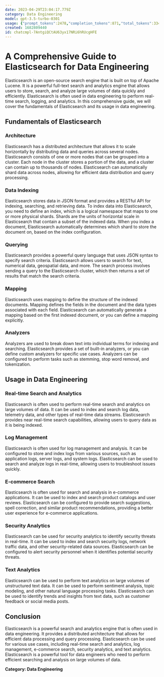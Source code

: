```yaml
---
date: 2023-04-29T23:04:17.779Z
category: Data Engineering
model: gpt-3.5-turbo-0301
usage: {"prompt_tokens":2478,"completion_tokens":871,"total_tokens":3349}
created: 1682809440
id: chatcmpl-7AntgiQCtAU63yx17NRi6hRUcgHFE
---
```


# A Comprehensive Guide to Elasticsearch for Data Engineering

Elasticsearch is an open-source search engine that is built on top of Apache Lucene. It is a powerful full-text search and analytics engine that allows users to store, search, and analyze large volumes of data quickly and efficiently. Elasticsearch is often used in data engineering to perform real-time search, logging, and analytics. In this comprehensive guide, we will cover the fundamentals of Elasticsearch and its usage in data engineering.

## Fundamentals of Elasticsearch

### Architecture

Elasticsearch has a distributed architecture that allows it to scale horizontally by distributing data and queries across several nodes. Elasticsearch consists of one or more nodes that can be grouped into a cluster. Each node in the cluster stores a portion of the data, and a cluster can contain up to thousands of nodes. Elasticsearch can automatically shard data across nodes, allowing for efficient data distribution and query processing.

### Data Indexing

Elasticsearch stores data in JSON format and provides a RESTful API for indexing, searching, and retrieving data. To index data into Elasticsearch, you need to define an index, which is a logical namespace that maps to one or more physical shards. Shards are the units of horizontal scale in Elasticsearch that contain a subset of the indexed data. When you index a document, Elasticsearch automatically determines which shard to store the document on, based on the index configuration.

### Querying

Elasticsearch provides a powerful query language that uses JSON syntax to specify search criteria. Elasticsearch allows users to search for text, numerical data, geospatial data, and more. The search process involves sending a query to the Elasticsearch cluster, which then returns a set of results that match the search criteria.

### Mapping

Elasticsearch uses mapping to define the structure of the indexed documents. Mapping defines the fields in the document and the data types associated with each field. Elasticsearch can automatically generate a mapping based on the first indexed document, or you can define a mapping explicitly.

### Analyzers

Analyzers are used to break down text into individual terms for indexing and searching. Elasticsearch provides a set of built-in analyzers, or you can define custom analyzers for specific use cases. Analyzers can be configured to perform tasks such as stemming, stop word removal, and tokenization.

## Usage in Data Engineering

### Real-time Search and Analytics

Elasticsearch is often used to perform real-time search and analytics on large volumes of data. It can be used to index and search log data, telemetry data, and other types of real-time data streams. Elasticsearch provides near real-time search capabilities, allowing users to query data as it is being indexed.

### Log Management

Elasticsearch is often used for log management and analysis. It can be configured to store and index logs from various sources, such as application logs, server logs, and system logs. Elasticsearch can be used to search and analyze logs in real-time, allowing users to troubleshoot issues quickly.

### E-commerce Search

Elasticsearch is often used for search and analysis in e-commerce applications. It can be used to index and search product catalogs and user reviews. Elasticsearch can be configured to provide search suggestions, spell correction, and similar product recommendations, providing a better user experience for e-commerce applications.

### Security Analytics

Elasticsearch can be used for security analytics to identify security threats in real-time. It can be used to index and search security logs, network traffic data, and other security-related data sources. Elasticsearch can be configured to alert security personnel when it identifies potential security threats.

### Text Analytics

Elasticsearch can be used to perform text analytics on large volumes of unstructured text data. It can be used to perform sentiment analysis, topic modeling, and other natural language processing tasks. Elasticsearch can be used to identify trends and insights from text data, such as customer feedback or social media posts.

## Conclusion

Elasticsearch is a powerful search and analytics engine that is often used in data engineering. It provides a distributed architecture that allows for efficient data processing and query processing. Elasticsearch can be used for various use cases, including real-time search and analytics, log management, e-commerce search, security analytics, and text analytics. Elasticsearch is a powerful tool for data engineers who need to perform efficient searching and analysis on large volumes of data.

**Category: Data Engineering**